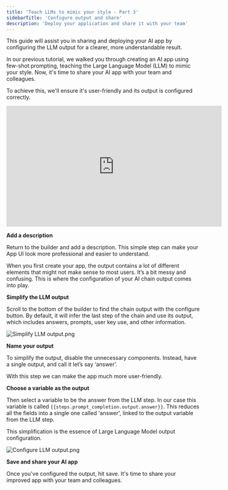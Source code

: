 ```yaml
---
title: 'Teach LLMs to mimic your style - Part 3'
sidebarTitle: 'Configure output and share'
description: 'Deploy your application and share it with your team'
---
```


This guide will assist you in sharing and deploying your AI app by configuring the LLM output for a clearer, more understandable result.

In our previous tutorial, we walked you through creating an AI app using few-shot prompting, teaching the Large Language Model (LLM) to mimic your style. Now, it's time to share your AI app with your team and colleagues. 

To achieve this, we'll ensure it's user-friendly and its output is configured correctly. 

<iframe width="560" height="315" src="https://www.youtube.com/embed/lRU6nk9jUMw" title="YouTube video player" frameborder="0" allow="accelerometer; autoplay; clipboard-write; encrypted-media; gyroscope; picture-in-picture; web-share" allowfullscreen></iframe>

**Add a description**

Return to the builder and add a description. This simple step can make your App UI look more professional and easier to understand.

When you first create your app, the output contains a lot of different elements that might not make sense to most users. It’s a bit messy and confusing. This is where the configuration of your AI chain output comes into play.

**Simplify the LLM output**

Scroll to the bottom of the builder to find the chain output with the configure button. By default, it will infer the last step of the chain and use its output, which includes answers, prompts, user key use, and other information.

![Simplify LLM output.png](/images/simplify-llm-output.png)

**Name your output**

To simplify the output, disable the unnecessary components. Instead, have a single output, and call it let’s say ‘answer’. 

With this step we can make the app much more user-friendly.

**Choose a variable as the output**

Then select a variable to be the answer from the LLM step. In our case this variable is called `{{steps.prompt_completion.output.answer}}`. This reduces all the fields into a single one called 'answer', linked to the output variable from the LLM step. 

This simplification is the essence of Large Language Model output configuration.

![Configure LLM output.png](/images/configure-llm-output.png)

**Save and share your AI app** 

Once you've configured the output, hit save. It's time to share your improved app with your team and colleagues.